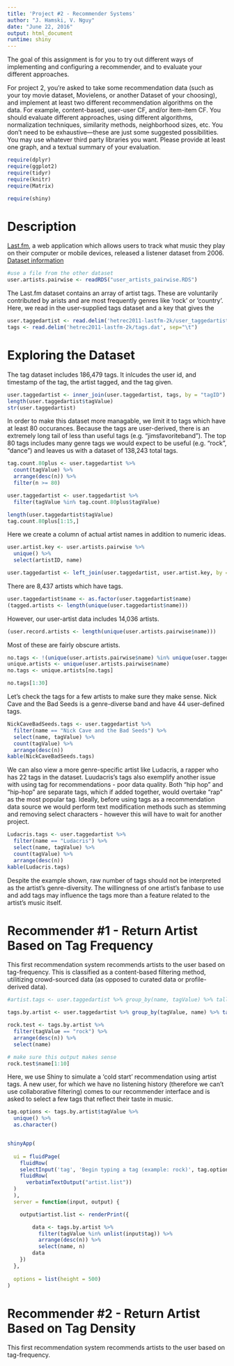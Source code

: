 ```yaml
---
title: 'Project #2 - Recommender Systems'
author: "J. Hamski, V. Nguy"
date: "June 22, 2016"
output: html_document
runtime: shiny
---
```


The goal of this assignment is for you to try out different ways of implementing and configuring a recommender, and to evaluate your different approaches.

For project 2, you’re asked to take some recommendation data (such as your toy movie dataset, Movielens, or another Dataset of your choosing), and implement at least two different recommendation algorithms on the data.  For example, content-based, user-user CF, and/or item-item CF.  You should evaluate different approaches, using different algorithms, normalization techniques, similarity methods, neighborhood sizes, etc.  You don’t need to be exhaustive—these are just some suggested possibilities.  You may use whatever third party libraries you want.  Please provide at least one graph, and a textual summary of your evaluation.


```r
require(dplyr)
require(ggplot2)
require(tidyr)
require(knitr)
require(Matrix)

require(shiny)
```

# Description
[Last.fm](http://www.lastfm.com), a web application which allows users to track what music they play on their computer or mobile devices, released a listener dataset from 2006. [Dataset information](http://files.grouplens.org/datasets/hetrec2011/hetrec2011-lastfm-readme.txt)  


```r
#use a file from the other dataset
user.artists.pairwise <- readRDS("user_artists_pairwise.RDS")
```

The Last.fm dataset contains an array of artist tags. These are voluntarily contributed by arists and are most frequently genres like 'rock' or 'country'. Here, we read in the user-supplied tags dataset and a key that gives the 
```r
user.taggedartist <- read.delim('hetrec2011-lastfm-2k/user_taggedartists.dat', sep="\t")
tags <- read.delim('hetrec2011-lastfm-2k/tags.dat', sep="\t")
```


# Exploring the Dataset

The tag dataset includes 186,479 tags. It inlcudes the user id, and timestamp of the tag, the artist tagged, and the tag given. 
```r
user.taggedartist <- inner_join(user.taggedartist, tags, by = "tagID")
length(user.taggedartist$tagValue)
str(user.taggedartist)
```

In order to make this dataset more managable, we limit it to tags which have at least 80 occurances. Because the tags are user-derived, there is an extremely long tail of less than useful tags (e.g. "jimsfavoriteband"). The top 80 tags includes many genre tags we would expect to be useful (e.g. "rock", "dance") and leaves us with a dataset of 138,243 total tags. 
```r
tag.count.80plus <- user.taggedartist %>% 
  count(tagValue) %>% 
  arrange(desc(n)) %>%
  filter(n >= 80)

user.taggedartist <- user.taggedartist %>%
  filter(tagValue %in% tag.count.80plus$tagValue)

length(user.taggedartist$tagValue)
tag.count.80plus[1:15,]
```


Here we create a column of actual artist names in addition to numeric ideas. 
```r
user.artist.key <- user.artists.pairwise %>%
  unique() %>%
  select(artistID, name)

user.taggedartist <- left_join(user.taggedartist, user.artist.key, by = "artistID")
```

There are 8,437 artists which have tags. 
```r
user.taggedartist$name <- as.factor(user.taggedartist$name)
(tagged.artists <- length(unique(user.taggedartist$name)))
```

However, our user-artist data includes 14,036 artists. 
```r
(user.record.artists <- length(unique(user.artists.pairwise$name)))
```

Most of these are fairly obscure artists. 
```r
no.tags <- !(unique(user.artists.pairwise$name) %in% unique(user.taggedartist$name))
unique.artists <- unique(user.artists.pairwise$name)
no.tags <- unique.artists[no.tags]

no.tags[1:30]
```

Let's check the tags for a few artists to make sure they make sense. Nick Cave and the Bad Seeds is a genre-diverse band and have 44 user-defined tags.   
```r
NickCaveBadSeeds.tags <- user.taggedartist %>%
  filter(name == "Nick Cave and the Bad Seeds") %>%
  select(name, tagValue) %>%
  count(tagValue) %>%
  arrange(desc(n))
kable(NickCaveBadSeeds.tags)
```

We can also view a more genre-specific artist like Ludacris, a rapper who has 22 tags in the dataset. Luudacris's tags also exemplify another issue with using tag for recommendations - poor data quality. Both "hip hop" and "hip-hop" are separate tags, which if added together, would overtake "rap" as the most popular tag. Ideally, before using tags as a recommendation data source we would perform text modification methods such as stemming and removing select characters - however this will have to wait for another project.  

```r
Ludacris.tags <- user.taggedartist %>%
  filter(name == "Ludacris") %>%
  select(name, tagValue) %>%
  count(tagValue) %>%
  arrange(desc(n))
kable(Ludacris.tags)
```

Despite the example shown, raw number of tags should not be interpreted as the artist's genre-diversity. The willingness of one artist's fanbase to use and add tags may influence the tags more than a feature related to the artist's music itself.  


# Recommender #1 - Return Artist Based on Tag Frequency

This first recommendation system recommends artists to the user based on tag-frequency. This is classified as a content-based filtering method, utilitizing crowd-sourced data (as opposed to curated data or profile-derived data). 

```r
#artist.tags <- user.taggedartist %>% group_by(name, tagValue) %>% tally()

tags.by.artist <- user.taggedartist %>% group_by(tagValue, name) %>% tally()

rock.test <- tags.by.artist %>%
  filter(tagValue == "rock") %>%
  arrange(desc(n)) %>%
  select(name)

# make sure this output makes sense
rock.test$name[1:10]
```

Here, we use Shiny to simulate a 'cold start' recommendation using artist tags. A new user, for which we have no listening history (therefore we can't use collaborative filtering) comes to our recommender interface and is asked to select a few tags that reflect their taste in music. 
```r
tag.options <- tags.by.artist$tagValue %>%
  unique() %>%
  as.character()


shinyApp(
  
  ui = fluidPage(
    fluidRow(
    selectInput('tag', 'Begin typing a tag (example: rock)', tag.options, multiple=TRUE, selectize=TRUE, selected="rock"),
    fluidRow(
      verbatimTextOutput("artist.list"))
  )
  ),
  server = function(input, output) {

    output$artist.list <- renderPrint({

        data <- tags.by.artist %>%
          filter(tagValue %in% unlist(input$tag)) %>%
          arrange(desc(n)) %>%
          select(name, n)
        data
    })
  },
  
  options = list(height = 500)
)
```



# Recommender #2 - Return Artist Based on Tag Density

This first recommendation system recommends artists to the user based on tag-frequency. 
```r

```
